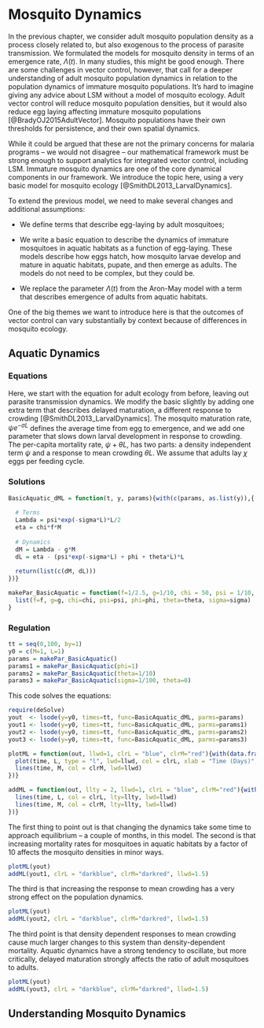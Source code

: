 # Mosquito Dynamics 

In the previous chapter, we consider adult mosquito population density as a process closely related to, but also exogenous to the process of parasite transmission. We formulated the models for mosquito density in terms of an emergence rate, $\Lambda(t)$. In many studies, this might be good enough. There are some challenges in vector control, however, that call for a deeper understanding of adult mosquito population dynamics in relation to the population dynamics of immature mosquito populations. It's hard to imagine giving any advice about LSM without a model of mosquito ecology. Adult vector control will reduce mosquito population densities, but it would also reduce egg laying affecting immature mosquito populations [@BradyOJ2015AdultVector]. Mosquito populations have their own thresholds for persistence, and their own spatial dynamics. 

While it could be argued that these are not the primary concerns for malaria programs -- we would not disagree -- our mathematical framework must be strong enough to support analytics for integrated vector control, including LSM. Immature mosquito dynamics are one of the core dynamical components in our framework. We introduce the topic here, using a very basic model for mosquito ecology [@SmithDL2013_LarvalDynamics]. 

To extend the previous model, we need to make several changes and additional assumptions: 

+ We define terms that describe egg-laying by adult mosquitoes; 

+ We write a basic equation to describe the dynamics of immature mosquitoes in aquatic habitats as a function of egg-laying. These models describe how eggs hatch, how mosquito larvae develop and mature in aquatic habitats, pupate, and then emerge as adults. The models do not need to be complex, but they could be. 

+ We replace the parameter $\Lambda(t)$ from the Aron-May model with a term that
describes emergence of adults from aquatic habitats.

One of the big themes we want to introduce here is that the outcomes of vector control can vary substantially by context because of differences in mosquito ecology. 

## Aquatic Dynamics 

### Equations

Here, we start with the equation for adult ecology from before, leaving out parasite transmission dynamics. We modify the basic slightly by adding one extra term that describes delayed maturation, a different response to crowding [@SmithDL2013_LarvalDynamics]. The mosquito maturation rate, $\psi e^{-\sigma L}$ defines the average time from egg to emergence, and we add one parameter that slows down larval development in response to crowding. The per-capita mortality rate, $\psi  + \theta L$, has two parts: a density independent term $\psi$ and a response to mean crowding $\theta L$. We assume that adults lay $\chi$ eggs per feeding cycle. 

\begin{equation}
\begin{array}{rl}
\frac{dM}{dt} &= \Lambda - g M\\  \\ \hline 
\frac{dL}{dt} &= \eta - (\psi e^{-\sigma L} + \phi + \theta L) L \\ 
\Lambda &= \frac{1}{2} \psi L e^{-\sigma L}\\ 
\eta &= \chi f M \\ 
\end{array}
\end{equation}

### Solutions

```r
BasicAquatic_dML = function(t, y, params){with(c(params, as.list(y)),{
   
  # Terms 
  Lambda = psi*exp(-sigma*L)*L/2 
  eta = chi*f*M 
   
  # Dynamics 
  dM = Lambda - g*M
  dL = eta - (psi*exp(-sigma*L) + phi + theta*L)*L 
  
  return(list(c(dM, dL)))
})} 
```


```r
makePar_BasicAquatic = function(f=1/2.5, g=1/10, chi = 50, psi = 1/10, phi = 1/10, theta = 1/100, sigma=0){
  list(f=f, g=g, chi=chi, psi=psi, phi=phi, theta=theta, sigma=sigma)
}
```

### Regulation 

```r
tt = seq(0,100, by=1) 
y0 = c(M=1, L=1)
params = makePar_BasicAquatic()
params1 = makePar_BasicAquatic(phi=1)
params2 = makePar_BasicAquatic(theta=1/10)
params3 = makePar_BasicAquatic(sigma=1/100, theta=0)
```

This code solves the equations: 

```r
require(deSolve)
yout  <- lsode(y=y0, times=tt, func=BasicAquatic_dML, parms=params) 
yout1 <- lsode(y=y0, times=tt, func=BasicAquatic_dML, parms=params1) 
yout2 <- lsode(y=y0, times=tt, func=BasicAquatic_dML, parms=params2) 
yout3 <- lsode(y=y0, times=tt, func=BasicAquatic_dML, parms=params3) 
```

```r
plotML = function(out, llwd=1, clrL = "blue", clrM="red"){with(data.frame(out),{
  plot(time, L, type = "l", lwd=llwd, col = clrL, xlab = "Time (Days)", ylab = "Density") 
  lines(time, M, col = clrM, lwd=llwd) 
})}

addML = function(out, llty = 2, llwd=1, clrL = "blue", clrM="red"){with(data.frame(out),{
  lines(time, L, col = clrL, lty=llty, lwd=llwd) 
  lines(time, M, col = clrM, lty=llty, lwd=llwd) 
})}

```

The first thing to point out is that changing the dynamics take some time to approach equilibrium -- a couple of months, in this model. The second is that increasing mortality rates for mosquitoes in aquatic habitats by a factor of 10 affects the mosquito densities in minor ways. 

```r
plotML(yout)
addML(yout1, clrL = "darkblue", clrM="darkred", llwd=1.5)
```

The third is that increasing the response to mean crowding has a very strong effect on the population dynamics. 

```r
plotML(yout)
addML(yout2, clrL = "darkblue", clrM="darkred", llwd=1.5)
```

The third point is that density dependent responses to mean crowding cause much larger changes to this system than density-dependent mortality. Aquatic dynamics have a strong tendency to oscillate, but more critically, delayed maturation strongly affects the ratio of adult mosquitoes to adults.  

```r
plotML(yout)
addML(yout3, clrL = "darkblue", clrM="darkred", llwd=1.5)
```

## Understanding Mosquito Dynamics 
 

